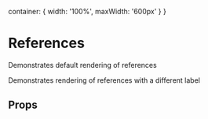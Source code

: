 

<Meta of={ReferencesStories} />

  container: {
    width: '100%',
    maxWidth: '600px'
  }
}

# References

Demonstrates default rendering of references

<Preview>
  <Story of={ReferencesStories.Default} />
</Preview>

Demonstrates rendering of references with a different label

<Preview>
  <Story of={ReferencesStories.Label} />
</Preview>

## Props

<ArgsTable of={References} />
